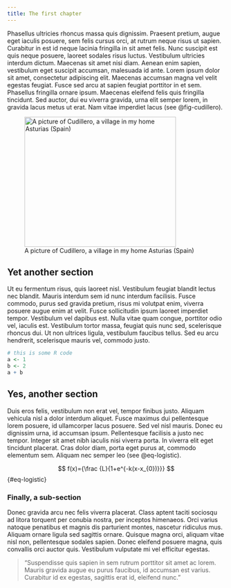 ---
title: The first chapter
---

Phasellus ultricies rhoncus massa quis dignissim. Praesent pretium, augue eget iaculis posuere, sem felis cursus orci, at rutrum neque risus ut sapien. Curabitur in est id neque lacinia fringilla in sit amet felis. Nunc suscipit est quis neque posuere, laoreet sodales risus luctus. Vestibulum ultricies interdum dictum. Maecenas sit amet nisi diam. Aenean enim sapien, vestibulum eget suscipit accumsan, malesuada id ante. Lorem ipsum dolor sit amet, consectetur adipiscing elit. Maecenas accumsan magna vel velit egestas feugiat. Fusce sed arcu at sapien feugiat porttitor in et sem. Phasellus fringilla ornare ipsum. Maecenas eleifend felis quis fringilla tincidunt. Sed auctor, dui eu viverra gravida, urna elit semper lorem, in gravida lacus metus ut erat. Nam vitae imperdiet lacus (see @fig-cudillero).

![A picture of Cudillero, a village in my home Asturias (Spain)](../img/cudillero.jpg){#fig-cudillero width=350 height=300}

## Yet another section

Ut eu fermentum risus, quis laoreet nisl. Vestibulum feugiat blandit lectus nec blandit. Mauris interdum sem id nunc interdum facilisis. Fusce commodo, purus sed gravida pretium, risus mi volutpat enim, viverra posuere augue enim at velit. Fusce sollicitudin ipsum laoreet imperdiet tempor. Vestibulum vel dapibus est. Nulla vitae quam congue, porttitor odio vel, iaculis est. Vestibulum tortor massa, feugiat quis nunc sed, scelerisque rhoncus dui. Ut non ultrices ligula, vestibulum faucibus tellus. Sed eu arcu hendrerit, scelerisque mauris vel, commodo justo.

```r
# this is some R code
a <- 1
b <- 2
a + b
```

## Yes, another section

Duis eros felis, vestibulum non erat vel, tempor finibus justo. Aliquam vehicula nisl a dolor interdum aliquet. Fusce maximus dui pellentesque lorem posuere, id ullamcorper lacus posuere. Sed vel nisl mauris. Donec eu dignissim urna, id accumsan ipsum. Pellentesque facilisis a justo nec tempor. Integer sit amet nibh iaculis nisi viverra porta. In viverra elit eget tincidunt placerat. Cras dolor diam, porta eget purus at, commodo elementum sem. Aliquam nec semper leo (see @eq-logistic).

$$
f(x)={\frac {L}{1+e^{-k(x-x_{0})}}}
$${#eq-logistic}

### Finally, a sub-section

Donec gravida arcu nec felis viverra placerat. Class aptent taciti sociosqu ad litora torquent per conubia nostra, per inceptos himenaeos. Orci varius natoque penatibus et magnis dis parturient montes, nascetur ridiculus mus. Aliquam ornare ligula sed sagittis ornare. Quisque magna orci, aliquam vitae nisl non, pellentesque sodales sapien. Donec eleifend posuere magna, quis convallis orci auctor quis. Vestibulum vulputate mi vel efficitur egestas.

> "Suspendisse quis sapien in sem rutrum porttitor sit amet ac lorem. Mauris gravida augue eu purus faucibus, id accumsan est varius. Curabitur id ex egestas, sagittis erat id, eleifend nunc."



